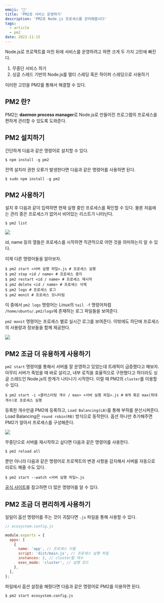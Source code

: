 ```yaml
---
emoji: '🚙'
title: 'PM2로 서비스 운영하기'
description: 'PM2로 Node.js 프로세스를 관리해봅시다'
tags:
  - article
  - pm2
date: 2021-11-15
---
```


Node.js로 프로젝트를 마친 뒤에 서비스를 운영하려고 하면 크게 두 가지 고민에 빠진다.

1. 무중단 서비스 하기
2. 싱글 스레드 기반의 Node.js를 멀티 스레딩 혹은 하이퍼 스레딩으로 사용하기

이러한 고민을 PM2를 통해서 해결할 수 있다.

## PM2 란?

PM2는 **daemon process manager**로 Node.js로 만들어진 프로그램의 프로세스을 편하게 관리할 수 있도록 도와준다.

## PM2 설치하기

간단하게 다음과 같은 명령어로 설치할 수 있다.

```shellsession
$ npm install -g pm2
```

전역 설치라 권한 오류가 발생한다면 다음과 같은 명령어를 사용하면 된다.

```shellsession
$ sudo npm install -g pm2
```

## PM2 사용하기

설치 후 다음과 같이 입력하면 현재 실행 중인 프로세스를 확인할 수 있다. 물론 처음에는 관리 중은 프로세스가 없어서 비어있는 리스트가 나타난다.

```shellsession
$ pm2 list
```

![](0.png)

id, name 등의 열들은 프로세스를 시작하면 직관적으로 어떤 것을 의미하는지 알 수 있다.

이제 다른 명령어들을 알아보자.

```shellsession
$ pm2 start <서버 실행 파일>.js # 프로세스 실행
$ pm2 stop <id / name> # 프로세스 중지
$ pm2 restart <id / name> # 프로세스 재시작
$ pm2 delete <id / name> # 프로세스 삭제
$ pm2 logs # 프로세스 로그
$ pm2 monit # 프로세스 모니터링
```

이 중에서 `pm2 logs` 명령어는 Linux의 `tail -f` 명령어처럼 `/home/ubuntu/.pm2/logs`에 존재하는 로그 파일들을 보여준다.

`pm2 monit` 명령어는 프로세스 별로 실시간 로그를 보여준다. 이밖에도 하단에 프로세스의 사용량과 정보들을 함께 제공한다.

![](1.png)

## PM2 조금 더 유용하게 사용하기

`pm2 start` 명령어를 통해서 서버를 잘 운영하고 있었는데 트래픽이 급증했다고 해보자. 아무리 서버가 죽었을 때 바로 살리고, 내부 로직을 효율적으로 구현했다고 하더라도 싱글 스레드인 Node.js의 한계가 나타나기 시작한다. 이럴 때 PM2의 `cluster`를 이용할 수 있다.

```shellsession
$ pm2 start -i <클러스터링 개수 / max> <서버 실행 파일>.js # N개 혹은 max(최대 개수)로 프로세스 실행
```

등록한 개수만큼 PM2에 등록하고, `Load Balancing(LB)`를 통해 부하를 분산시켜준다. Load Balancing은 `round robin(RB)` 방식으로 동작한다. 옵션 하나만 추가해주면 PM2가 알아서 프로세스를 구성해준다.

![](2.png)

무중단으로 서버를 재시작하고 싶다면 다음과 같은 명령어를 사용한다.

```shell session
$ pm2 reload all
```

뿐만 아니라 다음과 같은 명령어로 프로젝트의 변경 사항을 감지해서 서버를 자동으로 리로드 해줄 수도 있다.

```shell session
$ pm2 start --watch <서버 실행 파일>.js
```

[공식 사이트](https://pm2.keymetrics.io/)를 참고하면 더 많은 명령어를 알 수 있다.

## PM2 조금 더 편리하게 사용하기

일일이 옵션 명령어를 주는 것이 귀찮다면 `.js` 파일을 통해 사용할 수 있다.

```js
// ecosystem.config.js

module.exports = {
  apps: [
    {
      name: 'app', // 프로세스 이름
      script: 'dist/main.js', // 프로세스 실행 파일
      instances: 2, // cluster할 개수
      exec_mode: 'cluster', // 실행 모드
    },
  ],
};
```

파일에서 옵션 설정을 해줬다면 다음과 같은 명령어로 PM2를 이용하면 된다.

```shellsession
$ pm2 start ecosystem.config.js
```
